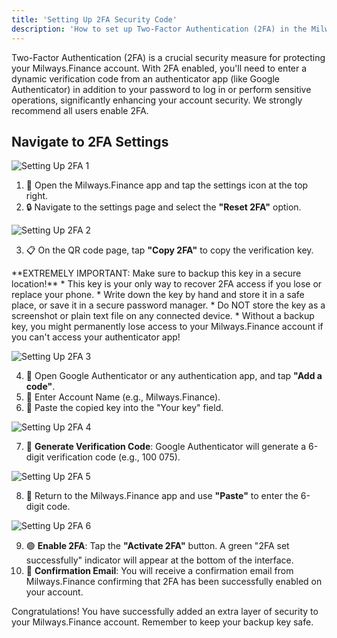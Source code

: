 ```yaml
---
title: 'Setting Up 2FA Security Code'
description: 'How to set up Two-Factor Authentication (2FA) in the Milways.Finance app.'
---
```


<Info>
Two-Factor Authentication (2FA) is a crucial security measure for protecting your Milways.Finance account. With 2FA enabled, you'll need to enter a dynamic verification code from an authenticator app (like Google Authenticator) in addition to your password to log in or perform sensitive operations, significantly enhancing your account security. We strongly recommend all users enable 2FA.
</Info>

## Navigate to 2FA Settings

![Setting Up 2FA 1](https://open.gitbook.com/~gitbook/image?url=https%3A%2F%2F356381455-files.gitbook.io%2F%7E%2Ffiles%2Fv0%2Fb%2Fgitbook-x-prod.appspot.com%2Fo%2Fspaces%252FB1yREUnIgMhqawNhajWe%252Fuploads%252F0ezpvIsnT3EP7UGUstFw%252F45.png%3Falt%3Dmedia%26token%3D56618b91-a997-4b4f-b4dc-b5c7eaa1b858&width=400&dpr=3&quality=100&sign=369bbab9&sv=2)

1. 🔧 Open the Milways.Finance app and tap the settings icon at the top right.
2. 🔒 Navigate to the settings page and select the **"Reset 2FA"** option.

![Setting Up 2FA 2](https://open.gitbook.com/~gitbook/image?url=https%3A%2F%2F356381455-files.gitbook.io%2F%7E%2Ffiles%2Fv0%2Fb%2Fgitbook-x-prod.appspot.com%2Fo%2Fspaces%252FB1yREUnIgMhqawNhajWe%252Fuploads%252FpPZMazEkCQ3YDhiLFUEP%252F46.png%3Falt%3Dmedia%26token%3D3ac442a9-04c9-40ad-b90b-0065825e793f&width=400&dpr=3&quality=100&sign=f3346cfa&sv=2)

3. 📋 On the QR code page, tap **"Copy 2FA"** to copy the verification key.

<Warning>
**EXTREMELY IMPORTANT: Make sure to backup this key in a secure location!**
* This key is your only way to recover 2FA access if you lose or replace your phone.
* Write down the key by hand and store it in a safe place, or save it in a secure password manager.
* Do NOT store the key as a screenshot or plain text file on any connected device.
* Without a backup key, you might permanently lose access to your Milways.Finance account if you can't access your authenticator app!
</Warning>

![Setting Up 2FA 3](https://open.gitbook.com/~gitbook/image?url=https%3A%2F%2F356381455-files.gitbook.io%2F%7E%2Ffiles%2Fv0%2Fb%2Fgitbook-x-prod.appspot.com%2Fo%2Fspaces%252FB1yREUnIgMhqawNhajWe%252Fuploads%252F4OuDDt6zlVRh7yJQ3Dun%252F47.png%3Falt%3Dmedia%26token%3D2e447246-5b62-4639-8e99-8223524b30e2&width=400&dpr=3&quality=100&sign=c37b0670&sv=2)

4. 📱 Open Google Authenticator or any authentication app, and tap **"Add a code"**.
5. 📝 Enter Account Name (e.g., Milways.Finance).
6. 📝 Paste the copied key into the "Your key" field.

![Setting Up 2FA 4](https://open.gitbook.com/~gitbook/image?url=https%3A%2F%2F356381455-files.gitbook.io%2F%7E%2Ffiles%2Fv0%2Fb%2Fgitbook-x-prod.appspot.com%2Fo%2Fspaces%252FB1yREUnIgMhqawNhajWe%252Fuploads%252Fvn0e5h7NoUrNxTRQkvnG%252F48.png%3Falt%3Dmedia%26token%3D9f4e304a-16f2-4032-948c-5778f98103eb&width=400&dpr=3&quality=100&sign=3b3f84eb&sv=2)

7. 🔢 **Generate Verification Code**: Google Authenticator will generate a 6-digit verification code (e.g., 100 075).

![Setting Up 2FA 5](https://open.gitbook.com/~gitbook/image?url=https%3A%2F%2F356381455-files.gitbook.io%2F%7E%2Ffiles%2Fv0%2Fb%2Fgitbook-x-prod.appspot.com%2Fo%2Fspaces%252FB1yREUnIgMhqawNhajWe%252Fuploads%252FKpgot8oK4E7nymseHICm%252F49.png%3Falt%3Dmedia%26token%3Db5f7f140-1b64-4fa2-a76a-520c6112fc37&width=400&dpr=3&quality=100&sign=268ae856&sv=2)

8. 📝 Return to the Milways.Finance app and use **"Paste"** to enter the 6-digit code.

![Setting Up 2FA 6](https://open.gitbook.com/~gitbook/image?url=https%3A%2F%2F356381455-files.gitbook.io%2F%7E%2Ffiles%2Fv0%2Fb%2Fgitbook-x-prod.appspot.com%2Fo%2Fspaces%252FB1yREUnIgMhqawNhajWe%252Fuploads%252FfC8vucBsd9rAQKfri9Yh%252F50.png%3Falt%3Dmedia%26token%3Da5267f03-0fcb-41a4-a912-1ba9584f858f&width=400&dpr=3&quality=100&sign=33f70379&sv=2)

9. 🟢 **Enable 2FA**: Tap the **"Activate 2FA"** button. A green "2FA set successfully" indicator will appear at the bottom of the interface.
10. 📧 **Confirmation Email**: You will receive a confirmation email from Milways.Finance confirming that 2FA has been successfully enabled on your account.

Congratulations! You have successfully added an extra layer of security to your Milways.Finance account. Remember to keep your backup key safe.
